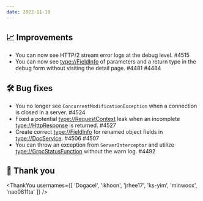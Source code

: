 ```yaml
---
date: 2022-11-10
---
```


## 📈 Improvements

- You can now see HTTP/2 stream error logs at the debug level. #4515
- You can now see <type://FieldInfo> of parameters and a return type in the debug form without 
  visiting the detail page. #4481 #4484

## 🛠️ Bug fixes

- You no longer see `ConcurrentModificationException` when a connection is closed in a server. #4524
- Fixed a potential <type://RequestContext> leak when an incomplete <type://HttpResponse> is returned. #4527
- Create correct <type://FieldInfo> for renamed object fields in <type://DocService>. #4506 #4507 
- You can throw an exception from `ServerInterceptor` and utilize <type://GrpcStatusFunction> without 
  the warn log. #4492

## 🙇 Thank you

<ThankYou usernames={[
  'Dogacel',
  'ikhoon',
  'jrhee17',
  'ks-yim',
  'minwoox',
  'nao0811ta'
]} />

